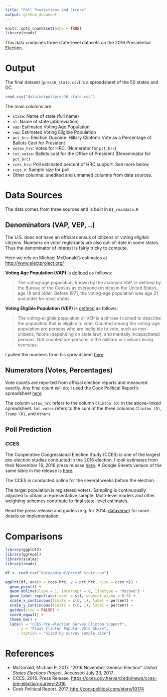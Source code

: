```yaml
---
title: "Poll Predictions and Errors"
output: github_document
---
```


```r
knitr::opts_chunk$set(echo = TRUE)
library(readr)
```


This data combines three state-level datasets on the 2016 Presidential Election.

# Output

The final dataset (`pres16_state.csv`) is a spreadsheet of the 50 states and DC. 


```r
read_csv("data/output/pres16_state.csv")
```


The main columns are 

* `state`: Name of state (full name)
* `st`: Name of state (abbreviation)
* `vap`: Estimated Voting Age Population
* `vep`: Estimated Voting Eligible Population
* `pct_hrc`: Election Oucome. Hillary Clinton's Vote as a Percentage of Ballots Cast for President
* `votes_hrc`: Votes for HRC. (Numerator for `pct_hrc`)
* `tot_votes`: Ballots cast for the Office of President (Denominator for `pct_hrc`)
* `cces_hrc`: Poll estimated percent of HRC support. See more below.
* `cces_n`: Sample size for poll. 
* Other columns: unedited and unnamed columns from data sources.




# Data Sources 

The data comes from three sources and is built in `01_readdata.R`

## Denominators (VAP, VEP, ..)

The U.S. does not have an official census of citizens or voting _eligible_ citizens. Numbers on voter registrants are also out-of-date in some states. Thus the denominator of interest is fairly tricky to compute.

Here we rely on Michael McDonald's estimates at <http://www.electproject.org/>

__Voting Age Population (VAP)__ is [defined](http://www.electproject.org/home/voter-turnout/faq/denominator) as folllows:

> The voting-age population, known by the acronym VAP, is defined by the Bureau of the Census as everyone residing in the United States, age 18 and older. Before 1971, the voting-age population was age 21 and older for most states.

__Voting Eligible Population (VEP)__ is [defined](http://www.electproject.org/home/voter-turnout/faq/denominator) as follows: 

> The voting-eligible population or VEP is a phrase I coined to describe the population that is eligible to vote. Counted among the voting-age population are persons who are ineligible to vote, such as non-citizens, felons (depending on state law), and mentally incapacitated persons. Not counted are persons in the military or civilians living overseas.

I pulled the numbers from his spreadsheet [here](https://docs.google.com/spreadsheets/d/1VAcF0eJ06y_8T4o2gvIL4YcyQy8pxb1zYkgXF76Uu1s/edit#gid=2030096602)


## Numerators (Votes, Percentages)

Vote counts are reported from official election reports and measured exactly. Any final count will do; I used the Cook Political Report's spreadsheet [here](https://docs.google.com/spreadsheets/d/133Eb4qQmOxNvtesw2hdVns073R68EZx4SfCnP4IGQf8)

The column `votes_hrc` refers to the column `Clinton (D)` in the above-linked spreadsheet. `tot_votes` refers to the sum of the three columns `Clinton (D)`, `Trump (R)`, and `Others`.


## Poll Prediction

### CCES
The  Cooperative Congressional Election Study (CCES) is one of the largest pre-election studies conducted in the 2016 election. I took estimates from their November 16, 2016 press release [here](https://cces.gov.harvard.edu/news/cces-pre-election-survey-2016). A Google Sheets version of the same table in the release is [here](https://docs.google.com/spreadsheets/d/1pJLEHfvCN-eX1mBfe6sgs0dwF2oq9G1FcUhKFk0Pe8g).

The CCES is conducted online for the several weeks before the election.

The target population is registered voters. Sampling is continuouslly adjusted to obtain a representative sample. Multi-level models and other weighting schemes contribute to final state-level estimates. 

Read the press release and guides (e.g. for 2014: [dataverse](https://dataverse.harvard.edu/file.xhtml?fileId=2794577&version=RELEASED&version=.0)) for more details on implementation.



# Comparisons
```r
library(ggplot2)
library(ggrepel)
library(scales)
library(readr)

df <- read_csv("data/output/pres16_state.csv")

ggplot(df, aes(x = cces_hrc, y = pct_hrc, size = cces_n)) +
  geom_point() +
  geom_abline(slope = 1, intercept = 0, linetype = "dashed") +
  geom_label_repel(aes(label = st), segment.alpha = 0.5) +
  scale_x_continuous(limits = c(0, 1), label = percent) +
  scale_y_continuous(limits = c(0, 1), label = percent) +
  guides(size = FALSE) +
  coord_equal() +
  theme_bw() +
  labs(x = "CCES Pre-election Survey Clinton Support",
       y = "Final Clinton Popular Vote Share",
       caption = "Sized by survey sample size")

```





# References

* McDonald, Michael P. 2017. "2016 November General Election" _United States Elections Project._ Accessed July 23, 2017.
* CCES. 2016. Press Release. <https://cces.gov.harvard.edu/news/cces-pre-election-survey-2016>
* Cook Political Report. 2017. <http://cookpolitical.com/story/10174>


